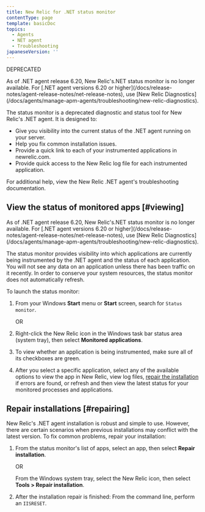 ```yaml
---
title: New Relic for .NET status monitor
contentType: page
template: basicDoc
topics:
  - Agents
  - NET agent
  - Troubleshooting
japaneseVersion: ''
---
```


DEPRECATED

<Callout variant="important">
  As of .NET agent release 6.20, New Relic's.NET status monitor is no longer available. For [.NET agent versions 6.20 or higher](/docs/release-notes/agent-release-notes/net-release-notes), use [New Relic Diagnostics](/docs/agents/manage-apm-agents/troubleshooting/new-relic-diagnostics).
</Callout>

The status monitor is a deprecated diagnostic and status tool for New Relic's .NET agent. It is designed to:

* Give you visibility into the current status of the .NET agent running on your server.
* Help you fix common installation issues.
* Provide a quick link to each of your instrumented applications in newrelic.com.
* Provide quick access to the New Relic log file for each instrumented application.

For additional help, view the New Relic .NET agent's troubleshooting documentation.

## View the status of monitored apps [#viewing]

<Callout variant="important">
  As of .NET agent release 6.20, New Relic's.NET status monitor is no longer available. For [.NET agent versions 6.20 or higher](/docs/release-notes/agent-release-notes/net-release-notes), use [New Relic Diagnostics](/docs/agents/manage-apm-agents/troubleshooting/new-relic-diagnostics).
</Callout>

The status monitor provides visibility into which applications are currently being instrumented by the .NET agent and the status of each application. You will not see any data on an application unless there has been traffic on it recently. In order to conserve your system resources, the status monitor does not automatically refresh.

To launch the status monitor:

1. From your Windows **Start** menu or **Start** screen, search for `Status monitor`.

   OR
2. Right-click the New Relic icon in the Windows task bar status area (system tray), then select **Monitored applications**.
3. To view whether an application is being instrumented, make sure all of its checkboxes are green.
4. After you select a specific application, select any of the available options to view the app in New Relic, view log files, [repair the installation](#repairing) if errors are found, or refresh and then view the latest status for your monitored processes and applications.

## Repair installations [#repairing]

New Relic's .NET agent installation is robust and simple to use. However, there are certain scenarios when previous installations may conflict with the latest version. To fix common problems, repair your installation:

1. From the status monitor's list of apps, select an app, then select **Repair installation**.

   OR

   From the Windows system tray, select the New Relic icon, then select **Tools > Repair installation**.
2. After the installation repair is finished: From the command line, perform an `IISRESET`.
